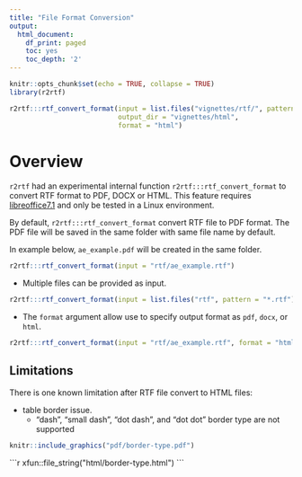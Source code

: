 ```yaml
---
title: "File Format Conversion"
output:
  html_document:
    df_print: paged
    toc: yes
    toc_depth: '2'
---
```


```r
knitr::opts_chunk$set(echo = TRUE, collapse = TRUE)
library(r2rtf)
```

```r
r2rtf:::rtf_convert_format(input = list.files("vignettes/rtf/", pattern = "*.rtf", full.names = TRUE), 
                           output_dir = "vignettes/html", 
                           format = "html")
```

# Overview

`r2rtf` had an experimental internal function `r2rtf:::rtf_convert_format` to 
convert RTF format to PDF, DOCX or HTML. 
This feature requires [libreoffice7.1](https://www.libreoffice.org/download/download/) and only 
be tested in a Linux environment. 

By default, `r2rtf:::rtf_convert_format` convert RTF file to PDF format.
The PDF file will be saved in the same folder with same file name by default.

In example below, `ae_example.pdf` will be created in the same folder. 

```r
r2rtf:::rtf_convert_format(input = "rtf/ae_example.rtf")
```

- Multiple files can be provided as input.

```r
r2rtf:::rtf_convert_format(input = list.files("rtf", pattern = "*.rtf"))
```

- The `format` argument allow use to specify output format as `pdf`, `docx`, or `html`. 

```r
r2rtf:::rtf_convert_format(input = "rtf/ae_example.rtf", format = "html")
```

## Limitations 

There is one known limitation after RTF file convert to HTML files:   

- table border issue.
  - "dash", "small dash", "dot dash", and "dot dot" border type are not supported 

```r
knitr::include_graphics("pdf/border-type.pdf")
```

````{=html}
```r
xfun::file_string("html/border-type.html")
```
````
